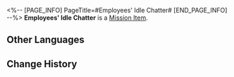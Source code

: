 <%-- [PAGE_INFO]
PageTitle=#Employees' Idle Chatter#
[END_PAGE_INFO] --%>
{{Item Infobox
|id          = 140421
|image       = Item Journal Page.png{{subst:void|<!--$UPLOAD:<<SpriteOutput/ItemFigures/190005.png>-<Item Journal Page.png>-<Item Icons>>-->}}
|type        = Mission Item
|invCategory = Missions
|rarity      = 3
|effect      = 
|description = Bocchi's co-workers seem to have a grudge against him because they are forced to work overtime. Feinman seems to have something to do with this.
}}
'''Employees' Idle Chatter''' is a [[Mission Item]].

==Other Languages==
{{Other Languages
|en   = Employees' Idle Chatter
|zhs  = 员工的闲聊
|zht  = 員工的閒聊
|ja   = 社員たちの世間話
|ko   = 직원의 한담
|es   = Charla entre empleados
|fr   = Discussion entre collègues
|ru   = Болтовня сотрудников
|th   = เรื่องซุบซิบของพนักงาน
|vi   = Chuyện Phiếm Của Nhân Viên
|de   = Angestelltenklatsch
|id   = Obrolan Santai Pekerja
|pt   = Conversa Fiada dos Funcionários
}}

==Change History==
{{Change History|2.0}}